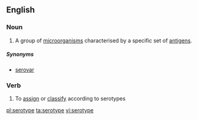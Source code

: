 ==English==

===Noun===
{{en-noun}}

# A group of [[microorganism]]s characterised by a specific set of [[antigen]]s. 

=====Synonyms=====
* [[serovar]]

===Verb===
{{en-verb|serotyp}}

# To [[assign]] or [[classify]] according to serotypes

[[pl:serotype]]
[[ta:serotype]]
[[vi:serotype]]
